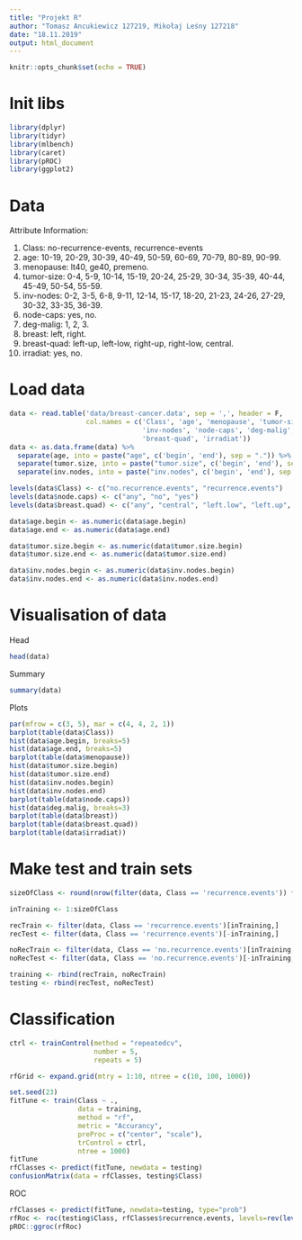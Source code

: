 ```yaml
---
title: "Projekt R"
author: "Tomasz Ancukiewicz 127219, Mikołaj Leśny 127218"
date: "18.11.2019"
output: html_document
---
```


```r
knitr::opts_chunk$set(echo = TRUE)
```

# Init libs
```r
library(dplyr)
library(tidyr)
library(mlbench)
library(caret)
library(pROC)
library(ggplot2)
```

# Data
Attribute Information:

 1. Class: no-recurrence-events, recurrence-events
 2. age: 10-19, 20-29, 30-39, 40-49, 50-59, 60-69, 70-79, 80-89, 90-99.
 3. menopause: lt40, ge40, premeno.
 4. tumor-size: 0-4, 5-9, 10-14, 15-19, 20-24, 25-29, 30-34, 35-39, 40-44,
                45-49, 50-54, 55-59.
 5. inv-nodes: 0-2, 3-5, 6-8, 9-11, 12-14, 15-17, 18-20, 21-23, 24-26,
               27-29, 30-32, 33-35, 36-39.
 6. node-caps: yes, no.
 7. deg-malig: 1, 2, 3.
 8. breast: left, right.
 9. breast-quad: left-up, left-low, right-up,	right-low, central.
10. irradiat:	yes, no.

# Load data
```r
data <- read.table('data/breast-cancer.data', sep = ',', header = F,
                   col.names = c('Class', 'age', 'menopause', 'tumor-size',
                                 'inv-nodes', 'node-caps', 'deg-malig', 'breast',
                                 'breast-quad', 'irradiat'))
data <- as.data.frame(data) %>%
  separate(age, into = paste("age", c('begin', 'end'), sep = ".")) %>%
  separate(tumor.size, into = paste("tumor.size", c('begin', 'end'), sep = ".")) %>%
  separate(inv.nodes, into = paste("inv.nodes", c('begin', 'end'), sep = "."))

levels(data$Class) <- c("no.recurrence.events", "recurrence.events")
levels(data$node.caps) <- c("any", "no", "yes")
levels(data$breast.quad) <- c("any", "central", "left.low", "left.up", "right.low", "right.up")

data$age.begin <- as.numeric(data$age.begin)
data$age.end <- as.numeric(data$age.end)

data$tumor.size.begin <- as.numeric(data$tumor.size.begin)
data$tumor.size.end <- as.numeric(data$tumor.size.end)

data$inv.nodes.begin <- as.numeric(data$inv.nodes.begin)
data$inv.nodes.end <- as.numeric(data$inv.nodes.end)
```

# Visualisation of data

Head
```r
head(data)
```

Summary
```r
summary(data)
```
Plots
```r
par(mfrow = c(3, 5), mar = c(4, 4, 2, 1))
barplot(table(data$Class))
hist(data$age.begin, breaks=5)
hist(data$age.end, breaks=5)
barplot(table(data$menopause))
hist(data$tumor.size.begin)
hist(data$tumor.size.end)
hist(data$inv.nodes.begin)
hist(data$inv.nodes.end)
barplot(table(data$node.caps))
hist(data$deg.malig, breaks=3)
barplot(table(data$breast))
barplot(table(data$breast.quad))
barplot(table(data$irradiat))
```


# Make test and train sets

```r
sizeOfClass <- round(nrow(filter(data, Class == 'recurrence.events')) * 0.7)

inTraining <- 1:sizeOfClass

recTrain <- filter(data, Class == 'recurrence.events')[inTraining,]
recTest <- filter(data, Class == 'recurrence.events')[-inTraining,]

noRecTrain <- filter(data, Class == 'no.recurrence.events')[inTraining,]
noRecTest <- filter(data, Class == 'no.recurrence.events')[-inTraining,]

training <- rbind(recTrain, noRecTrain)
testing <- rbind(recTest, noRecTest)
```

# Classification

```r
ctrl <- trainControl(method = "repeatedcv",
                     number = 5,
                     repeats = 5)

rfGrid <- expand.grid(mtry = 1:10, ntree = c(10, 100, 1000))

set.seed(23)
fitTune <- train(Class ~ .,
                 data = training,
                 method = "rf",
                 metric = "Accurancy",
                 preProc = c("center", "scale"),
                 trControl = ctrl,
                 ntree = 1000)
fitTune
rfClasses <- predict(fitTune, newdata = testing)
confusionMatrix(data = rfClasses, testing$Class)
```

ROC
```r
rfClasses <- predict(fitTune, newdata=testing, type="prob")
rfRoc <- roc(testing$Class, rfClasses$recurrence.events, levels=rev(levels(testing$Class)))
pROC::ggroc(rfRoc)
```
